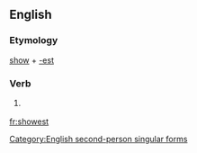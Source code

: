 ==English==

===Etymology===
[[show]] + [[-est]]

===Verb===
{{en-verb form}}

# {{context|archaic|lang=en}} {{form of|Second-person singular simple present form|show|lang=en}}

[[Category:English second-person singular forms]]

[[fr:showest]]